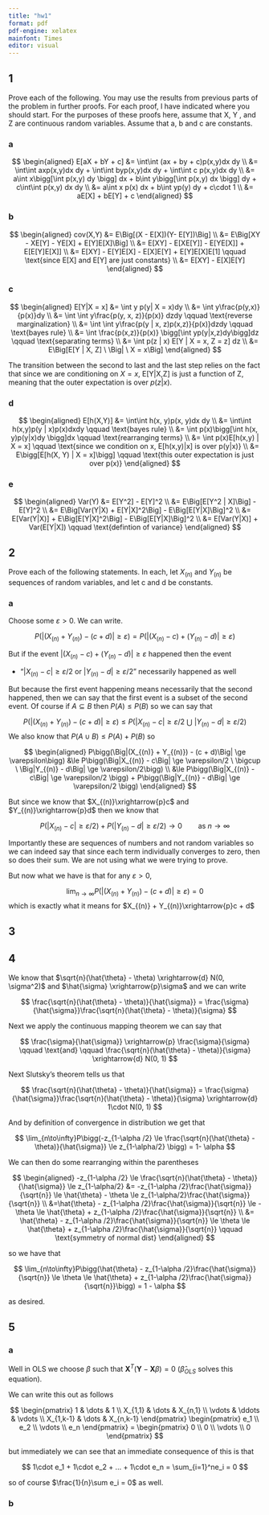 ```yaml
---
title: "hw1"
format: pdf
pdf-engine: xelatex
mainfont: Times
editor: visual
---
```


## 1

Prove each of the following. You may use the results from previous parts of the problem in further proofs. For each proof, I have indicated where you should start. For the purposes of these proofs here, assume that X, Y , and Z are continuous random variables. Assume that a, b and c are constants.

### a

$$
\begin{aligned}
E[aX + bY + c] &= \int\int (ax + by + c)p(x,y)dx dy \\
&= \int\int axp(x,y)dx dy + \int\int byp(x,y)dx dy + \int\int c p(x,y)dx dy \\
&= a\int x\bigg[\int p(x,y) dy \bigg] dx + b\int y\bigg[\int p(x,y) dx \bigg] dy + c\int\int p(x,y) dx dy \\
&= a\int x p(x) dx + b\int yp(y) dy + c\cdot 1 \\
&= aE[X] + bE[Y] + c
\end{aligned}
$$

### b

$$
\begin{aligned}
cov(X,Y) &= E\Big[(X - E[X])(Y- E[Y])\Big] \\
&= E\Big[XY - XE[Y] - YE[X] + E[Y]E[X]\Big] \\
&= E[XY] - E[XE[Y]] - E[YE[X]] + E[E[Y]E[X]] \\
&= E[XY] - E[Y]E[X] - E[X]E[Y] + E[Y]E[X]E[1] \qquad \text{since E[X] and E[Y] are just constants} \\
&= E[XY] - E[X]E[Y]
\end{aligned}
$$

### c

$$
\begin{aligned}
E[Y|X = x] &= \int y p(y| X = x)dy \\
&= \int y\frac{p(y,x)}{p(x)}dy \\
&= \int \int y\frac{p(y, x, z)}{p(x)} dzdy \qquad \text{reverse marginalization} \\
&= \int \int y\frac{p(y | x, z)p(x,z)}{p(x)}dzdy \qquad \text{bayes rule} \\
&= \int \frac{p(x,z)}{p(x)} \bigg[\int yp(y|x,z)dy\bigg]dz \qquad \text{separating terms} \\
&= \int p(z | x) E[Y | X = x, Z = z] dz \\ 
&= E\Big[E[Y | X, Z] \ \Big| \  X = x\Big] 
\end{aligned}
$$

The transition between the second to last and the last step relies on the fact that since we are conditioning on $X = x$, E\[Y\|X,Z\] is just a function of Z, meaning that the outer expectation is over $p(z | x)$.

### d

$$
\begin{aligned}
E[h(X,Y)] &= \int\int h(x, y)p(x, y)dx dy \\
&= \int\int h(x,y)p(y | x)p(x)dxdy \qquad \text{bayes rule} \\
&= \int p(x)\bigg[\int h(x, y)p(y|x)dy \bigg]dx \qquad \text{rearranging terms} \\
&= \int p(x)E[h(x,y) | X = x] \qquad \text{since we condition on x, E[h(x,y)|x] is over p(y|x)} \\
&= E\bigg[E[h(X, Y) | X = x]\bigg] \qquad \text{this outer expectation is just over p(x)}
\end{aligned}
$$

### e

$$
\begin{aligned}
Var(Y) &= E[Y^2] - E[Y]^2 \\
&= E\Big[E[Y^2 | X]\Big] - E[Y]^2 \\
&= E\Big[Var(Y|X) + E[Y|X]^2\Big] - E\Big[E[Y|X]\Big]^2 \\
&= E[Var(Y|X)] + E\Big[E[Y|X]^2\Big] - E\Big[E[Y|X]\Big]^2 \\
&= E[Var(Y|X)] + Var(E[Y|X]) \qquad \text{defintion of variance}
\end{aligned}
$$

## 2

Prove each of the following statements. In each, let $X_{(n)}$ and $Y_{(n)}$ be sequences of random variables, and let c and d be constants.

### a

Choose some $\varepsilon > 0$. We can write.

$$
P\bigg(\Big|(X_{(n)} + Y_{(n)}) - (c + d)\Big| \ge \varepsilon\bigg) = P\bigg(\Big|(X_{(n)} -c) + (Y_{(n)} - d)\Big| \ge \varepsilon\bigg)
$$

But if the event $\Big|(X_{(n)} -c) + (Y_{(n)} - d)\Big| \ge \varepsilon$ happened then the event

-   "$|X_{(n)} - c| \ge \varepsilon/2$ or $|Y_{(n)} - d| \ge \varepsilon/2$" necessarily happened as well

But because the first event happening means necessarily that the second happened, then we can say that the first event is a subset of the second event. Of course if $A \subseteq B$ then $P(A) \le P(B)$ so we can say that

$$
P\bigg(\Big|(X_{(n)} + Y_{(n)}) - (c + d)\Big| \ge \varepsilon\bigg) \le P\bigg(\Big|X_{(n)} - c\Big| \ge \varepsilon/2 \ \bigcup \ \Big|Y_{(n)} - d\Big| \ge \varepsilon/2\bigg)
$$ 
We also know that $P(A \cup B) \le P(A) + P(B)$ so

$$
\begin{aligned}
P\bigg(\Big|(X_{(n)} + Y_{(n)}) - (c + d)\Big| \ge \varepsilon\bigg) &\le P\bigg(\Big|X_{(n)} - c\Big| \ge \varepsilon/2 \ \bigcup \ \Big|Y_{(n)} - d\Big| \ge \varepsilon/2\bigg) \\
&\le P\bigg(\Big|X_{(n)} - c\Big| \ge \varepsilon/2 \bigg) + P\bigg(\Big|Y_{(n)} - d\Big| \ge \varepsilon/2 \bigg)
\end{aligned}
$$

But since we know that $X_{(n)}\xrightarrow{p}c$ and $Y_{(n)}\xrightarrow{p}d$ then we know that 

$$
P\bigg(\Big|X_{(n)} - c\Big| \ge \varepsilon/2 \bigg) + P\bigg(\Big|Y_{(n)} - d\Big| \ge \varepsilon/2 \bigg) \rightarrow 0\qquad \text{as }n\to\infty
$$

Importantly these are sequences of numbers and not random variables so we can indeed say that since each term individually converges to zero, then so does their sum. We are not using what we were trying to prove.

But now what we have is that for any $\varepsilon > 0$,

$$
\lim_{n\to\infty} P\bigg(\Big|(X_{(n)} + Y_{(n)}) - (c + d)\Big| \ge \varepsilon\bigg) = 0
$$
which is exactly what it means for $X_{(n)} + Y_{(n)}\xrightarrow{p}c + d$

## 3

## 4

We know that $\sqrt{n}(\hat{\theta} - \theta) \xrightarrow{d} N(0, \sigma^2)$ and $\hat{\sigma} \xrightarrow{p}\sigma$ and we can write

$$
\frac{\sqrt{n}(\hat{\theta} - \theta)}{\hat{\sigma}} = \frac{\sigma}{\hat{\sigma}}\frac{\sqrt{n}(\hat{\theta} - \theta)}{\sigma}
$$

Next we apply the continuous mapping theorem we can say that

$$
\frac{\sigma}{\hat{\sigma}} \xrightarrow{p} \frac{\sigma}{\sigma} \qquad \text{and} \qquad \frac{\sqrt{n}(\hat{\theta} - \theta)}{\sigma} \xrightarrow{d} N(0, 1)
$$

Next Slutsky's theorem tells us that

$$
\frac{\sqrt{n}(\hat{\theta} - \theta)}{\hat{\sigma}} = \frac{\sigma}{\hat{\sigma}}\frac{\sqrt{n}(\hat{\theta} - \theta)}{\sigma} \xrightarrow{d} 1\cdot N(0, 1)
$$

And by definition of convergence in distribution we get that

$$
\lim_{n\to\infty}P\bigg(-z_{1-\alpha /2} \le \frac{\sqrt{n}(\hat{\theta} - \theta)}{\hat{\sigma}} \le z_{1-\alpha/2} \bigg) = 1- \alpha
$$

We can then do some rearranging within the parentheses

$$
\begin{aligned}
-z_{1-\alpha /2} \le \frac{\sqrt{n}(\hat{\theta} - \theta)}{\hat{\sigma}} \le z_{1-\alpha/2} &= -z_{1-\alpha /2}\frac{\hat{\sigma}}{\sqrt{n}} \le \hat{\theta} - \theta \le z_{1-\alpha/2}\frac{\hat{\sigma}}{\sqrt{n}} \\
&=\hat{\theta} - z_{1-\alpha /2}\frac{\hat{\sigma}}{\sqrt{n}} \le -\theta \le \hat{\theta} + z_{1-\alpha /2}\frac{\hat{\sigma}}{\sqrt{n}} \\
&= \hat{\theta} - z_{1-\alpha /2}\frac{\hat{\sigma}}{\sqrt{n}} \le \theta \le \hat{\theta} + z_{1-\alpha /2}\frac{\hat{\sigma}}{\sqrt{n}} \qquad \text{symmetry of normal dist}
\end{aligned}
$$

so we have that

$$
\lim_{n\to\infty}P\bigg(\hat{\theta} - z_{1-\alpha /2}\frac{\hat{\sigma}}{\sqrt{n}} \le \theta \le \hat{\theta} + z_{1-\alpha /2}\frac{\hat{\sigma}}{\sqrt{n}}\bigg) = 1 - \alpha
$$

as desired.

## 5

### a

Well in OLS we choose $\beta$ such that $\mathbf{X}^T(\mathbf{Y} - \mathbf{X}\beta) = 0$ ($\hat{\beta}_{OLS}$ solves this equation).

We can write this out as follows

$$
 \begin{pmatrix}
    1 & \dots & 1 \\
    X_{1,1} & \dots & X_{n,1} \\
    \vdots & \ddots & \vdots \\
    X_{1,k-1} & \dots & X_{n,k-1} 
    \end{pmatrix}
    \begin{pmatrix}
    e_1 \\ e_2 \\ \vdots \\ e_n
    \end{pmatrix} =
    \begin{pmatrix}
    0 \\ 0 \\ \vdots \\ 0
    \end{pmatrix}
$$

but immediately we can see that an immediate consequence of this is that

$$
1\cdot e_1 + 1\cdot e_2 + ... + 1\cdot e_n = \sum_{i=1}^ne_i = 0
$$

so of course $\frac{1}{n}\sum e_i = 0$ as well.

### b
